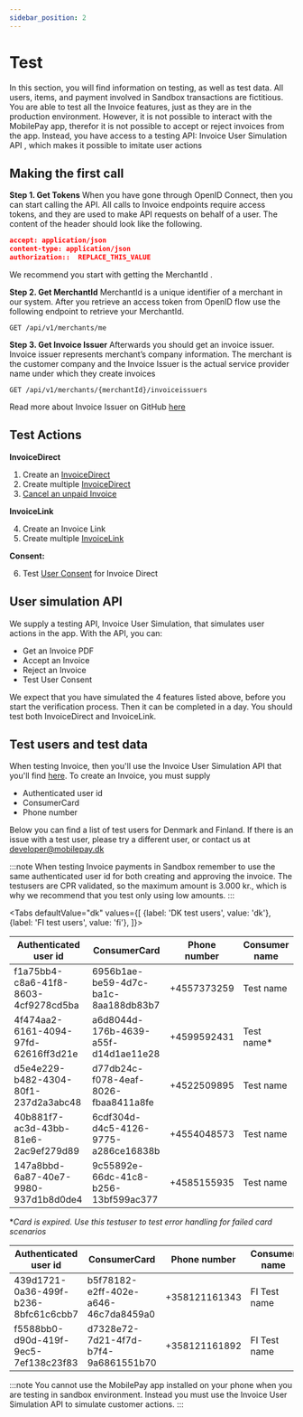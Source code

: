 ```yaml
---
sidebar_position: 2
---
```



# Test

In this section, you will find information on testing, as well as test data. All users, items, and payment involved in Sandbox transactions are fictitious. You are able to test all the Invoice features, just as they are in the production environment. However, it is not possible to interact with the MobilePay app, therefor it is not possible to accept or reject invoices from the app. Instead, you have access to a testing API: Invoice User Simulation API , which makes it possible to imitate user actions

## Making the first call

**Step 1. Get Tokens**
When you have gone through OpenID Connect, then you can start calling the API. All calls to Invoice endpoints require access tokens, and they are used to make API requests on behalf of a user.  The content of the header should look like the following. 

 ```json title="Header examples"
 accept: application/json
 content-type: application/json
 authorization::  REPLACE_THIS_VALUE
 ```

We recommend you start with getting the MerchantId .

**Step 2. Get MerchantId**
MerchantId is a unique identifier of a merchant in our system. After you retrieve an access token from OpenID flow use the following endpoint to retrieve your MerchantId.

`GET /api/v1/merchants/me`

**Step 3. Get Invoice Issuer**
Afterwards you should get an invoice issuer. Invoice issuer represents merchant’s company information. The merchant is the customer company and the Invoice Issuer is the actual service provider name under which they create invoices

`GET /api/v1/merchants/{merchantId}/invoiceissuers`

Read more about Invoice Issuer on GitHub [here](https://mobilepaydev.github.io/MobilePay-Invoice/invoice_issuers)

## Test Actions 
**InvoiceDirect**

1. Create an [InvoiceDirect](https://mobilepaydev.github.io/MobilePay-Invoice/api_reference#direct)
2. Create multiple [InvoiceDirect](https://mobilepaydev.github.io/MobilePay-Invoice/api_reference#direct)
3. [Cancel an unpaid Invoice](https://mobilepaydev.github.io/MobilePay-Invoice/api_reference#canceling)

**InvoiceLink**

4. Create an Invoice Link
5. Create multiple [InvoiceLink](https://mobilepaydev.github.io/MobilePay-Invoice/api_reference#link)

**Consent:**

6. Test [User Consent](https://mobilepaydev.github.io/MobilePay-Invoice/api_reference#direct-invoice-consent) for Invoice Direct

## User simulation API

We supply a testing API, Invoice User Simulation, that simulates user actions in the app. With the API, you can:

- Get an Invoice PDF
- Accept an Invoice
- Reject an Invoice
- Test User Consent

We expect that you have simulated the 4 features listed above, before you start the verification process. Then it can be completed in a day. You should test both InvoiceDirect and InvoiceLink.

## Test users and test data

When testing Invoice, then you'll use the Invoice User Simulation API that you'll find [here](https://developer.mobilepay.dk/api/invoice). To create an Invoice, you must supply

- Authenticated user id
- ConsumerCard
- Phone number

Below you can find a list of test users for Denmark and Finland. If there is an issue with a test user, please try a different user, or contact us at developer@mobilepay.dk

:::note
When testing Invoice payments in Sandbox remember to use the same authenticated user id for both creating and approving the invoice. The testusers are CPR validated, so the maximum amount is 3.000 kr., which is why we recommend that you test only using low amounts.
:::

<Tabs
defaultValue="dk"
values={[
{label: 'DK test users', value: 'dk'},
{label: 'FI test users', value: 'fi'},
]}>


<TabItem value="dk">

|Authenticated user id | ConsumerCard | Phone number | Consumer name |
|--|--|--|--|
| f1a75bb4-c8a6-41f8-8603-4cf9278cd5ba | 6956b1ae-be59-4d7c-ba1c-8aa188db83b7 | +4557373259 | Test name|
| 4f474aa2-6161-4094-97fd-62616ff3d21e | a6d8044d-176b-4639-a55f-d14d1ae11e28 | +4599592431 | Test name*|
| d5e4e229-b482-4304-80f1-237d2a3abc48 | d77db24c-f078-4eaf-8026-fbaa8411a8fe | +4522509895 | Test name|
| 40b881f7-ac3d-43bb-81e6-2ac9ef279d89 | 6cdf304d-d4c5-4126-9775-a286ce16838b | +4554048573 | Test name|
| 147a8bbd-6a87-40e7-9980-937d1b8d0de4 | 9c55892e-66dc-41c8-b256-13bf599ac377 | +4585155935 | Test name|
**Card is expired. Use this testuser to test error handling for failed card scenarios*

</TabItem>

<TabItem value="fi">

|Authenticated user id | ConsumerCard | Phone number | Consumer name |
|--|--|--|--|
| 439d1721-0a36-499f-b236-8bfc61c6cbb7 | b5f78182-e2ff-402e-a646-46c7da8459a0 | +358121161343 | FI Test name|
| f5588bb0-d90d-419f-9ec5-7ef138c23f83 | d7328e72-7d21-4f7d-b7f4-9a6861551b70 | +358121161892 | FI Test name|

</TabItem>
</Tabs>

:::note
You cannot use the MobilePay app installed on your phone when you are testing in sandbox environment. 
Instead you must use the Invoice User Simulation API to simulate customer actions.
:::
